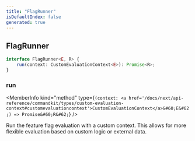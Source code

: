 ```yaml
---
title: "FlagRunner"
isDefaultIndex: false
generated: true
---
```



<!-- This file was generated from the CommandKit source. Do not modify. Instead, re-run the "docgen" script -->


## FlagRunner

<GenerationInfo sourceFile="packages/commandkit/src/flags/feature-flags.ts" sourceLine="227" packageName="commandkit" />



```ts title="Signature"
interface FlagRunner<E, R> {
    run(context: CustomEvaluationContext<E>): Promise<R>;
}
```

<div className="members-wrapper">

### run

<MemberInfo kind="method" type={`(context: <a href='/docs/next/api-reference/commandkit/types/custom-evaluation-context#customevaluationcontext'>CustomEvaluationContext</a>&#60;E&#62;) => Promise&#60;R&#62;`}   />

Run the feature flag evaluation with a custom context.
This allows for more flexible evaluation based on custom logic or external data.


</div>
